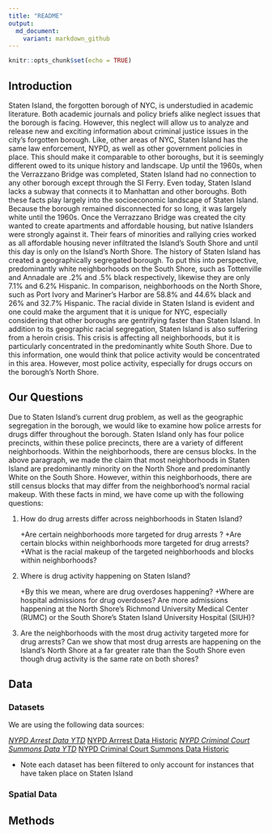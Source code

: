 ```yaml
---
title: "README"
output: 
  md_document:
    variant: markdown_github
---
```


```r
knitr::opts_chunk$set(echo = TRUE)
```

## Introduction 

  Staten Island, the forgotten borough of NYC, is understudied in academic literature. Both academic journals and policy briefs alike neglect issues that the borough is facing. However, this neglect will allow us to analyze and release new and exciting information  about criminal justice issues in the city’s forgotten borough. Like, other areas of NYC, Staten Island has the same law enforcement, NYPD, as well as other government policies in place. This should make it comparable to other boroughs, but it is seemingly different owed to its unique history and landscape.
	Up until the 1960s, when the Verrazzano Bridge was completed, Staten Island had no connection to any other borough except through the SI Ferry. Even today, Staten Island lacks a subway that connects it to Manhattan and other boroughs. Both these facts play largely into the socioeconomic landscape of Staten Island. Because the borough remained disconnected for so long, it was largely white until the 1960s. Once the Verrazzano Bridge was created the city wanted to create apartments and affordable housing, but native Islanders were strongly against it. Their fears of minorities and rallying cries worked as all affordable housing never infiltrated the Island’s South Shore and until this day is only on the Island’s North Shore. 
	The history of Staten Island has created a geographically segregated borough. To put this into perspective, predominantly white neighborhoods on the South Shore, such as Tottenville and Annadale are .2% and .5% black respectively, likewise they are only 7.1% and 6.2% Hispanic. In comparison, neighborhoods on the North Shore, such as Port Ivory and Mariner’s Harbor are 58.8% and 44.6%  black and 26% and 32.7% Hispanic. The racial divide in Staten Island is evident and one could make the argument that it is unique for NYC, especially considering that other boroughs are gentrifying faster than Staten Island. 
	In addition to its geographic racial segregation, Staten Island is also suffering from a heroin crisis. This crisis is affecting all neighborhoods, but it is particularly concentrated in the predominantly white South Shore. Due to this information, one would think that police activity would be concentrated in this area. However, most police activity, especially for drugs occurs on the borough’s North Shore. 
	
## Our Questions 

Due to Staten Island’s current drug problem, as well as the geographic segregation in the borough, we would like to examine how police arrests for drugs differ throughout the borough. Staten Island only has four police precincts, within these police precincts, there are a variety of different neighborhoods. Within the neighborhoods, there are census blocks. In the above paragraph, we made the claim that most neighborhoods in Staten Island are predominantly minority on the North Shore and predominantly White on the South Shore. However, within this neighborhoods, there are still census blocks that may differ from the neighborhood’s normal racial makeup. With these facts in mind, we have come up with the following questions: 

1. How do drug arrests differ across neighborhoods in Staten Island? 
    
    +Are certain neighborhoods more targeted for drug arrests ?
    +Are certain blocks within neighborhoods more targeted for drug arrests?
    +What is the racial makeup of the targeted neighborhoods and blocks within neighborhoods?

2. Where is drug activity happening on Staten Island?
    
    +By this we mean, where are drug overdoses happening?
    +Where are hospital admissions for drug overdoses? Are more admissions happening at the North Shore’s Richmond     University Medical Center (RUMC) or the South Shore’s Staten Island University Hospital (SIUH)?

3. Are the neighborhoods with the most drug activity targeted more for drug arrests? Can we show that most drug arrests are happening on the Island’s North Shore at a far greater rate than the South Shore even though drug activity is the same rate on both shores? 

## Data

### Datasets 

We are using the following data sources: 

*[NYPD Arrest Data YTD](https://data.cityofnewyork.us/Public-Safety/NYPD-Arrest-Data-Year-to-Date-/uip8-fykc)
*[NYPD Arrrest Data Historic](https://data.cityofnewyork.us/Public-Safety/NYPD-Arrests-Data-Historic-/8h9b-rp9u)
*[NYPD Criminal Court Summons Data YTD](https://data.cityofnewyork.us/Public-Safety/NYPD-Criminal-Court-Summons-Incident-Level-Data-Ye/mv4k-y93f)
*[NYPD Criminal Court Summons Data Historic](https://data.cityofnewyork.us/Public-Safety/NYPD-Criminal-Court-Summons-Historic-/sv2w-rv3k)


* Note each dataset has been filtered to only account for instances that have taken place on Staten Island 

### Spatial Data

## Methods 


